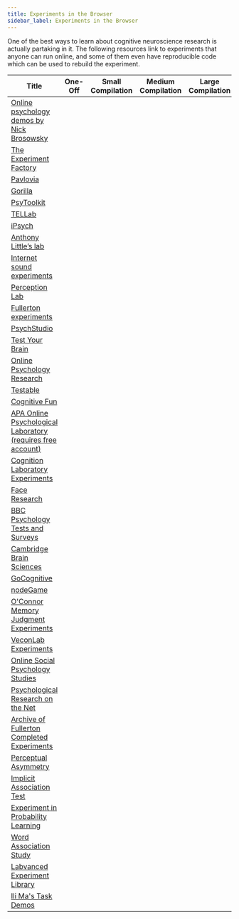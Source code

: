 ```yaml
---
title: Experiments in the Browser
sidebar_label: Experiments in the Browser
---
```



One of the best ways to learn about cognitive neuroscience research is actually partaking in it. The following resources link to experiments that anyone can run online, and some of them even have reproducible code which can be used to rebuild the experiment.

|  Title                                                                                                                        | One-Off<HeaderSpace size="70px"/>  | Small Compilation<HeaderSpace size="70px"/>  | Medium Compilation<HeaderSpace size="70px"/>  | Large Compilation<HeaderSpace size="70px"/>  | Reproducible Code<HeaderSpace size="70px"/>  |
|-------------------------------------------------------------------------------------------------------------------------------|------------------------------------|:--------------------------------------------:|:---------------------------------------------:|:--------------------------------------------:|:--------------------------------------------:|
| [Online psychology demos by Nick Brosowsky](https://github.com/nbrosowsky/online-psychology-demos)                            |                                    |       <ColorGenerator color="#25c2a0"/>      |                                               |                                              |       <ColorGenerator color="#25c2a0"/>      |
| [The Experiment Factory](https://expfactory.github.io/experiments)                                                            |                                    |                                              |                                               |       <ColorGenerator color="#25c2a0"/>      |       <ColorGenerator color="#25c2a0"/>      |
| [Pavlovia](https://pavlovia.org/explore)                                                                                      |                                    |                                              |                                               |       <ColorGenerator color="#25c2a0"/>      |       <ColorGenerator color="#25c2a0"/>      |
| [Gorilla](https://gorilla.sc/support/samples)                                                                                 |                                    |                                              |       <ColorGenerator color="#25c2a0"/>       |                                              |       <ColorGenerator color="#25c2a0"/>      |
| [PsyToolkit](https://www.psytoolkit.org/experiment-library)                                                                   |                                    |                                              |       <ColorGenerator color="#25c2a0"/>       |                                              |       <ColorGenerator color="#25c2a0"/>      |
| [TELLab](http://tellab.org)                                                                                                   |                                    |                                              |                                               |       <ColorGenerator color="#25c2a0"/>      |       <ColorGenerator color="#25c2a0"/>      |
| [iPsych](http://www.ipsychexpts.com/directory.php)                                                                            |                                    |       <ColorGenerator color="#25c2a0"/>      |                                               |                                              |                                              |
| [Anthony Little’s lab](http://www.alittlelab.com)                                                                             |                                    |       <ColorGenerator color="#25c2a0"/>      |                                               |                                              |                                              |
| [Internet sound experiments](http://www.sound101.org)                                                                         |                                    |       <ColorGenerator color="#25c2a0"/>      |                                               |                                              |                                              |
| [Perception Lab](http://www.perceptionlab.com/WEBPAGE/Participate/Participate.php)                                            |                                    |       <ColorGenerator color="#25c2a0"/>      |                                               |                                              |                                              |
| [Fullerton experiments](http://psych.fullerton.edu/mbirnbaum/decisions/thanks.htm)                                            |                                    |       <ColorGenerator color="#25c2a0"/>      |                                               |                                              |                                              |
| [PsychStudio](https://www.psychstudio.com/demos)                                                                              |                                    |       <ColorGenerator color="#25c2a0"/>      |                                               |                                              |                                              |
| [Test Your Brain](https://natgeotv.com/int/brain-games/interact/test-your-brain-game)                                         |                                    |       <ColorGenerator color="#25c2a0"/>      |                                               |                                              |                                              |
| [Online Psychology Research](https://experiments.psy.gla.ac.uk)                                                               |                                    |       <ColorGenerator color="#25c2a0"/>      |                                               |                                              |                                              |
| [Testable](https://www.testable.org/library)                                                                                  |                                    |                                              |       <ColorGenerator color="#25c2a0"/>       |                                              |                                              |
| [Cognitive Fun](http://cognitivefun.net)                                                                                      |                                    |                                              |       <ColorGenerator color="#25c2a0"/>       |                                              |                                              |
| [APA Online Psychological Laboratory (requires free account)](https://opl.apa.org/OPL-Student/index.html?#/StudentExperiment) |                                    |                                              |       <ColorGenerator color="#25c2a0"/>       |                                              |                                              |
| [Cognition Laboratory Experiments](https://psych.hanover.edu/JavaTest/CLE/Cognition_js/cognition.html)                        |                                    |                                              |       <ColorGenerator color="#25c2a0"/>       |                                              |                                              |
| [Face Research](http://www.faceresearch.org/exp)                                                                              |                                    |                                              |       <ColorGenerator color="#25c2a0"/>       |                                              |                                              |
| [BBC Psychology Tests and Surveys](https://www.bbc.co.uk/science/humanbody/mind/index_surveys.shtml)                          |                                    |                                              |       <ColorGenerator color="#25c2a0"/>       |                                              |                                              |
| [Cambridge Brain Sciences](https://www.cambridgebrainsciences.com/science/tasks)                                              |                                    |                                              |       <ColorGenerator color="#25c2a0"/>       |                                              |                                              |
| [GoCognitive](http://gocognitive.net/demos)                                                                                   |                                    |                                              |       <ColorGenerator color="#25c2a0"/>       |                                              |                                              |
| [nodeGame](https://nodegamedemo.herokuapp.com)                                                                                |                                    |                                              |       <ColorGenerator color="#25c2a0"/>       |                                              |                                              |
| [O'Connor Memory Judgment Experiments](https://www.st-andrews.ac.uk/~oclab)                                                   |                                    |                                              |       <ColorGenerator color="#25c2a0"/>       |                                              |                                              |
| [VeconLab Experiments](http://veconlab.econ.virginia.edu/admin.htm)                                                           |                                    |                                              |                                               |       <ColorGenerator color="#25c2a0"/>      |                                              |
| [Online Social Psychology Studies](https://www.socialpsychology.org/expts.htm)                                                |                                    |                                              |                                               |       <ColorGenerator color="#25c2a0"/>      |                                              |
| [Psychological Research on the Net](https://psychology.hanover.edu/research/exponnet.html)                                    |                                    |                                              |                                               |       <ColorGenerator color="#25c2a0"/>      |                                              |
| [Archive of Fullerton Completed Experiments](http://psych.fullerton.edu/mbirnbaum/archive.htm)                                |                                    |                                              |                                               |       <ColorGenerator color="#25c2a0"/>      |                                              |
| [Perceptual Asymmetry](http://www.perceptionlab.com/WEBPAGE/Transforms/hemispheric/test_1.html)                               | <ColorGenerator color="#25c2a0"/>  |                                              |                                               |                                              |                                              |
| [Implicit Association Test](https://implicit.harvard.edu/implicit)                                                            |                                    |                                              |       <ColorGenerator color="#25c2a0"/>       |                                              |                                              |
| [Experiment in Probability Learning](http://psych.fullerton.edu/mbirnbaum/web/ProbLearn.htm)                                  | <ColorGenerator color="#25c2a0"/>  |                                              |                                               |                                              |                                              |
| [Word Association Study](https://smallworldofwords.org/en/introduction)                                                       | <ColorGenerator color="#25c2a0"/>  |                                              |                                               |                                              |                                              |
| [Labvanced Experiment Library](https://www.labvanced.com/page/library)                                                        |                                    |                                              |                                               |       <ColorGenerator color="#25c2a0"/>      |                                              |
| [Ili Ma's Task Demos](https://ili-ma.github.io/demoLinks)                                                                     |                                    |       <ColorGenerator color="#25c2a0"/>      |                                               |                                              |                                              |
